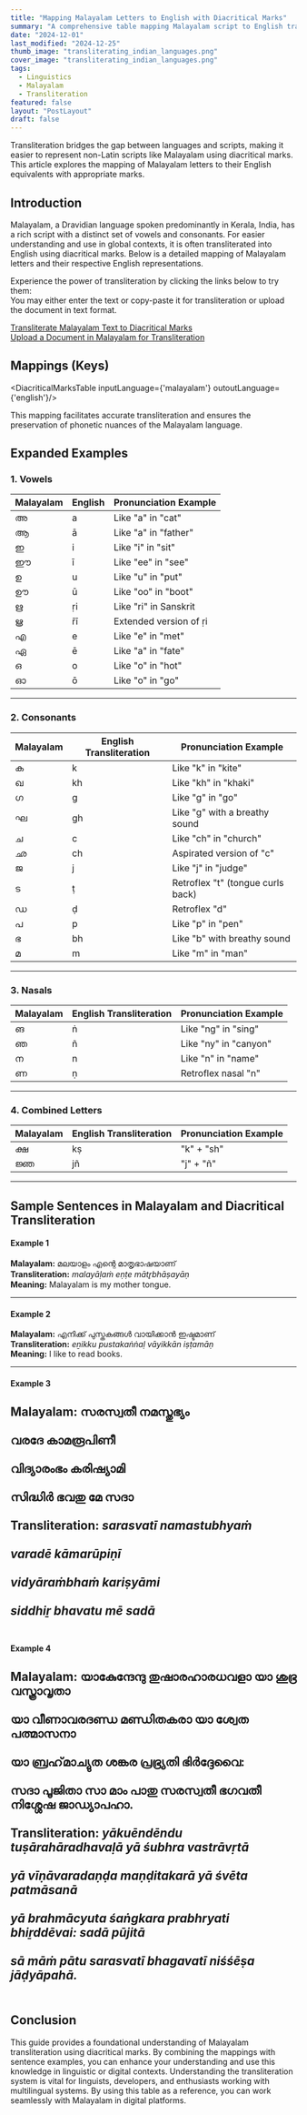 ```yaml
---
title: "Mapping Malayalam Letters to English with Diacritical Marks"
summary: "A comprehensive table mapping Malayalam script to English transliteration using diacritical marks."
date: "2024-12-01"
last_modified: "2024-12-25"
thumb_image: "transliterating_indian_languages.png"
cover_image: "transliterating_indian_languages.png"
tags:
  - Linguistics
  - Malayalam
  - Transliteration
featured: false
layout: "PostLayout"
draft: false
---
```


Transliteration bridges the gap between languages and scripts, making it easier to represent non-Latin scripts like Malayalam using diacritical marks. This article explores the mapping of Malayalam letters to their English equivalents with appropriate marks.

## Introduction

Malayalam, a Dravidian language spoken predominantly in Kerala, India, has a rich script with a distinct set of vowels and consonants. For easier understanding and use in global contexts, it is often transliterated into English using diacritical marks. Below is a detailed mapping of Malayalam letters and their respective English representations.

Experience the power of transliteration by clicking the links below to try them:  
You may either enter the text or copy-paste it for transliteration or upload the document in text format.

[Transliterate Malayalam Text to Diacritical Marks](/demos/transliterate "Click here to transliterate Malayalam text to diacritical marks")  
[Upload a Document in Malayalam for Transliteration](/demos/transliterate_document "Click here to upload a Malayalam text document for transliteration")

## Mappings (Keys)


<DiacriticalMarksTable inputLanguage={'malayalam'} outoutLanguage={'english'}/>

This mapping facilitates accurate transliteration and ensures the preservation of phonetic nuances of the Malayalam language.

## **Expanded Examples**

### **1. Vowels**
| Malayalam | English | Pronunciation Example |
|-----------|---------|-----------------------|
| അ         | a       | Like "a" in "cat"    |
| ആ         | ā       | Like "a" in "father" |
| ഇ         | i       | Like "i" in "sit"    |
| ഈ         | ī       | Like "ee" in "see"   |
| ഉ         | u       | Like "u" in "put"    |
| ഊ         | ū       | Like "oo" in "boot"  |
| ഋ         | ṛi      | Like "ri" in Sanskrit |
| ൠ         | r̄ī     | Extended version of ṛi |
| എ         | e       | Like "e" in "met"    |
| ഏ         | ē       | Like "a" in "fate"   |
| ഒ         | o       | Like "o" in "hot"    |
| ഓ         | ō       | Like "o" in "go"     |

---

### **2. Consonants**
| Malayalam | English Transliteration | Pronunciation Example       |
|-----------|-------------------------|-----------------------------|
| ക         | k                       | Like "k" in "kite"          |
| ഖ         | kh                      | Like "kh" in "khaki"        |
| ഗ         | g                       | Like "g" in "go"            |
| ഘ         | gh                      | Like "g" with a breathy sound |
| ച         | c                       | Like "ch" in "church"       |
| ഛ         | ch                      | Aspirated version of "c"    |
| ജ         | j                       | Like "j" in "judge"         |
| ട         | ṭ                       | Retroflex "t" (tongue curls back) |
| ഡ         | ḍ                       | Retroflex "d"               |
| പ         | p                       | Like "p" in "pen"           |
| ഭ         | bh                      | Like "b" with breathy sound |
| മ         | m                       | Like "m" in "man"           |

---

### **3. Nasals**
| Malayalam | English Transliteration | Pronunciation Example       |
|-----------|-------------------------|-----------------------------|
| ങ         | ṅ                       | Like "ng" in "sing"         |
| ഞ         | ñ                       | Like "ny" in "canyon"       |
| ന         | n                       | Like "n" in "name"          |
| ണ         | ṇ                       | Retroflex nasal "n"         |

---

### **4. Combined Letters**
| Malayalam | English Transliteration | Pronunciation Example       |
|-----------|-------------------------|-----------------------------|
| ക്ഷ        | kṣ                      | "k" + "sh"                 |
| ജ്ഞ        | jñ                      | "j" + "ñ"                  |

---

## **Sample Sentences in Malayalam and Diacritical Transliteration**

#### **Example 1**
**Malayalam:** മലയാളം എന്റെ മാതൃഭാഷയാണ്  
**Transliteration:** *malayāḷaṁ eṇṭe mātr̥bhāṣayāṇ*  
**Meaning:** Malayalam is my mother tongue.

---

#### **Example 2**
**Malayalam:** എനിക്ക് പുസ്തകങ്ങൾ വായിക്കാൻ ഇഷ്ടമാണ്  
**Transliteration:** *eṉikku pustakaṅṅaḷ vāyikkān iṣṭamāṇ*  
**Meaning:** I like to read books.

---

#### **Example 3**
**Malayalam:** 
സരസ്വതീ നമസ്തുഭ്യം <br></br>
വരദേ കാമരൂപിണീ <br></br>
വിദ്യാരംഭം കരിഷ്യാമി <br></br>
സിദ്ധിർ ഭവതു മേ സദാ <br></br>
**Transliteration:** 
*sarasvatī namastubhyaṁ* <br></br>
*varadē kāmarūpiṇī* <br></br>
*vidyāraṁbhaṁ kariṣyāmi* <br></br>
*siddhiṟ bhavatu mē sadā* <br></br>
---

#### **Example 4**
**Malayalam:** 
യാകുേന്ദേന്ദു തുഷാരഹാരധവളാ യാ ശുഭ്ര വസ്ത്രാവൃതാ <br></br>
യാ വീണാവരദണ്ഡ മണ്ഡിതകരാ യാ ശ്വേത പത്മാസനാ <br></br>
യാ ബ്രഹ്‌മാച്യുത ശങ്കര പ്രഭ്ര്യതി ഭിർദ്ദേവൈ: <br></br>
സദാ പൂജിതാ സാ മാം പാതു സരസ്വതീ ഭഗവതീ നിശ്ശേഷ ജാഡ്യാപഹാ.  <br></br>
**Transliteration:** 
*yākuēndēndu tuṣārahāradhavaḷā yā śubhra vastrāvṛtā* <br></br>
*yā vīṇāvaradaṇḍa maṇḍitakarā yā śvēta patmāsanā* <br></br> 
*yā brah‌mācyuta śaṅgkara prabhryati bhiṟddēvai: sadā pūjitā* <br></br>
*sā māṁ pātu sarasvatī bhagavatī niśśēṣa jāḍyāpahā.* <br></br>
---

## **Conclusion**

This guide provides a foundational understanding of Malayalam transliteration using diacritical marks. By combining the mappings with sentence examples, you can enhance your understanding and use this knowledge in linguistic or digital contexts.
Understanding the transliteration system is vital for linguists, developers, and enthusiasts working with multilingual systems. By using this table as a reference, you can work seamlessly with Malayalam in digital platforms.
